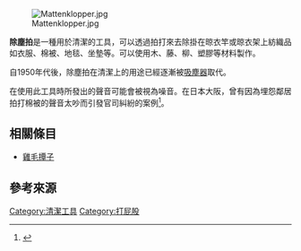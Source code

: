 {{multiple issues|
{{expand|time=2017-01-12T08:59:15+00:00}}
{{refimprove|time=2017-01-12}}
}}
[[File:Mattenklopper.jpg|thumb]]

'''除塵拍'''是一種用於清潔的工具，可以透過拍打來去除掛在晾衣竿或晾衣架上紡織品如衣服、棉被、地毯、坐墊等。可以使用木、藤、柳、塑膠等材料製作。

自1950年代後，除塵拍在清潔上的用途已經逐漸被[[吸塵器|吸塵器]]取代。

在使用此工具時所發出的聲音可能會被視為噪音。在日本大阪，曾有因為埋怨鄰居拍打棉被的聲音太吵而引發官司糾紛的案例<ref>{{cite news |language = ja |author =  |coauthors =  |url = http://www.nikkei.com/article/DGXNASHC24021_U0A820C1AC8000/ |title = 「布団たたき騒音」で賠償命令　大阪地裁、隣人が和解違反 |publisher = 日本經濟新聞 |pages =  |date = 2010-08-25 |accessdate = 2017-01-12 |archive-date = 2017-01-13 |archive-url = https://web.archive.org/web/20170113160938/http://www.nikkei.com/article/DGXNASHC24021_U0A820C1AC8000/ |dead-url = no }}</ref>。

== 相關條目 ==
*[[雞毛撢子|雞毛撢子]]

==參考來源==
<references/>

{{commonscat|Carpet beaters}}

{{DEFAULTSORT:Carpet Beater}}
[[Category:清潔工具|Category:清潔工具]]
[[Category:打屁股|Category:打屁股]]

{{Tool-stub}}